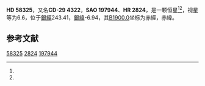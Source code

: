 {{Starbox begin
| name = HD 58325
}}
{{Starbox observe
| epoch = [[J2000.0|J2000.0]]
| constell = {{星座名待查}}<ref name=SIMBAD>{{cite web
 | url=http://simbad.u-strasbg.fr/simbad/sim-id?Ident=HR+2824
 | title=Pulsating variable Star
 | publisher=Centre de Données astronomiques de Strasbourg
 | work=SIMBAD
 | accessdate=2012-07-13
 | archive-date=2016-03-16
 | archive-url=https://web.archive.org/web/20160316181948/http://simbad.u-strasbg.fr/simbad/sim-id?Ident=HR+2824
 | dead-url=no
 }}</ref><ref name=DATA>{{cite web
 | url=http://vizier.u-strasbg.fr/viz-bin/VizieR-5?-out.add=.&-source=5050&-corr=PK=HR&-out.max=9999&HR=2824
 | title=VizieR Detailed Page
 | accessdate=2012-07-13
 | archive-date=2016-03-05
 | archive-url=https://web.archive.org/web/20160305084926/http://vizier.u-strasbg.fr/viz-bin/VizieR-5?-out.add=.&-source=5050&-corr=PK=HR&-out.max=9999&HR=2824
 | dead-url=no
 }}</ref>
| 星官 = 
| ra = {{RA|7|23|54.3}}<ref name=SIMBAD /><ref name=DATA />
| dec = {{DEC|-30|13|1}}<ref name=SIMBAD /><ref name=DATA />
| appmag_v = 6.6<ref name=SIMBAD /><ref name=DATA />
}}
{{Starbox character
| class = B2IV-V<ref name=SIMBAD /><ref name=DATA />
| b-v = -0.2<ref name=SIMBAD /><ref name=DATA />
| u-b = -0.79<ref name=SIMBAD /><ref name=DATA />
| r-i = <ref name=SIMBAD /><ref name=DATA />
| variable = 
}}
{{Starbox astrometry
| radial_v = -0.79
| prop_mo_ra = 7
| parallax = 
| p_error = 
}}
{{Starbox catalog
| names =CD-29 4322，[[SAO星表|SAO]] 197944，[[HD星表|HD]] 58325，[[HR星表|HR]] 2824}}
{{Starbox reference |Simbad=HR+2824}}
{{Starbox end}}

'''HD 58325'''，又名'''CD-29 4322'''，'''SAO 197944'''、'''HR 2824'''，是一颗恒星<ref name=SIMBAD /><ref name=DATA />，视星等为6.6，位于[[銀道座標系|銀經]]243.41，[[銀道座標系|銀緯]]-6.94，其[[B1900.0|B1900.0]]坐标为赤經{{RA|7|19|59.7}}，赤緯{{DEC|-30|-6.94|20}}。

== 参考文献 ==
{{reflist}}

{{star-stub}}

[[Category:HD和HDE天體|58325]]
[[Category:HR天體|2824]]
[[Category:SAO天體|197944]]